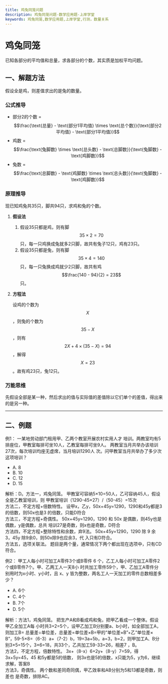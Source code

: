 ```yaml
---
title: 鸡兔同笼问题
description: 鸡兔同笼问题-数学应用题-上岸学堂
keywords: 鸡兔同笼,数学应用题,上岸学堂,行测，数量关系
---
```







# 鸡兔同笼

已知各部分的平均值和总量，求各部分的个数，其实质是加权平均问题。

## 一、解题方法

假设全是鸡，则差值求出的是兔的数量。

### 公式推导

- 部分2的个数 = $$\frac{\text{总量} - \text{部分1平均值} \times \text{总个数}}{\text{部分2平均值} - \text{部分1平均值}}$$
- 鸡数 = $$\frac{\text{兔脚数} \times \text{总头数} - \text{总脚数}}{\text{兔脚数} - \text{鸡脚数}}$$
- 兔数 = $$\frac{\text{总脚数} - \text{鸡脚数} \times \text{总头数}}{\text{兔脚数} - \text{鸡脚数}}$$

### 原理推导

现已知鸡兔共35只，脚共94只，求鸡和兔的个数。

1. **假设法**

    1. 假设35只都是鸡，则有脚 $$35 \times 2 = 70$$ 只，每一只鸡换成兔就多2只脚，故共有兔子12只，鸡有23只。
    2. 假设35只都是兔，则有脚 $$35 \times 4 = 140$$ 只，每一只兔换成鸡就少2只脚，故共有鸡 $$\frac{140 - 94}{2} = 23$$ 只。

2. **方程法**

    设鸡的个数为 $$X$$，则兔的个数为 $$35 - X$$，则有 $$2X + 4 \times (35 - X) = 94$$，解得 $$X = 23$$。故有鸡23只，兔12只。

### 万能思维

先假设全部是某一种，然后求出的值与实际值的差值除以它们单个的差值，得出来的是另一种。

---

## 二、例题

例1：
一某地劳动部门租用甲、乙两个教室开展农村实用人才
培训。两教室均有5排座位，甲教室每排可坐10人，乙教室每排可坐9人。
两教室当月共举办该培训27次，每次培训均座无虚席，当月培训1290人
次。问甲教室当月共举办了多少次这项培训？

- A. 8
- B. 10
- C. 12
- D. 15

<BlurredAnswer>
解析：D。方法一，鸡兔同笼。 
甲教室可容纳5×10=50人，乙可容纳45人，假设全是乙教室培训，则
甲教室培训（1290-45×27）/（50-45）=15次 <br/>
方法二，不定方程+倍数特性。 
设甲x，乙y，50x+45y=1290，1290和45y都是3的倍数，则50x也是3
的倍数，只能D符合 <br/>
方法三，不定方程+奇偶性。 
50x+45y=1290，1290 和 50x 是偶数，则45y也是偶数，y是偶数，总共
培训27是奇数，则x也是奇数，D符合 <br/>
方法四，不定方程+整除特性和余数，弃9法。 
50x+45y=1290，1290 除 9 余3，45y 除9余0，则50x除9也应余3，代
入只有D符合。 <br/>
方法五，选项关联法。 
题目是两个量，通常情况下两个都出现在选项中，只有CD符合。 <br/>
</BlurredAnswer>

例2：
甲工人每小时可加工A零件3个或B零件
6 个，乙工人每小时可加工A零件2个或B零件7个。甲、乙两工人一天8小
时共加工零件59个，甲、乙加工A零件分别用时为x小时、y小时，且 x、y
皆为整数，两名工人一天加工的零件总数相差多少？  

- A. 6个                    
- C. 4个                     
- B. 7个       
- D. 5个 

<BlurredAnswer>
解析：方法1，鸡兔同笼。
把生产A和B看成鸡和兔，把甲乙看成一个整体。假设甲乙全加工A每
小时共3+2=5个，设甲乙加工B分别要a、b小时，如全部加工A，则加工B=
总量差÷单位差，总量差=单位差×B=甲的“单位差×B”+乙“单位差×
 B”，59-5×8=（6-3）a+（7-2）b，19=3a+5b，a=3，b=2，则甲加工A、B分
别3×5=15个，3×6=18，共33个，乙共加工59-33=26，相差7 ，B。 <br/>
方法2，不定方程，倍数特性。 
3x+（8-x）6+2y+（8-y）7=59，得3x+5y=45，45 和5y都是5的倍数，
则3x也是5的倍数，x只能为5，y为6，继续求解，答案B <br/>
方法3，奇偶性。 
两个数和差同奇同偶，甲乙效率和AB分别为5和13都是奇数，则差也
是奇数，排除AC。 <br/>
</BlurredAnswer>